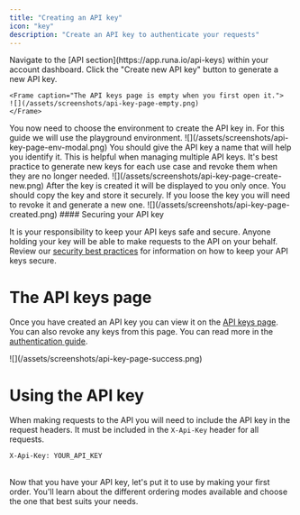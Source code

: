 ```yaml
---
title: "Creating an API key"
icon: "key"
description: "Create an API key to authenticate your requests"
---
```


<Steps>
  <Step title="Open the API keys page">
    Navigate to the [API section](https://app.runa.io/api-keys) within your account dashboard. Click the "Create new API key" button to generate a new API key.

    <Frame caption="The API keys page is empty when you first open it.">
    ![](/assets/screenshots/api-key-page-empty.png)
    </Frame>

  </Step>
  <Step title="Choose the environment">
    You now need to choose the environment to create the API key in. For this guide we will use the playground environment.
    <Frame caption="The environment modal is displayed when you click the 'Create new API key' button.">
    ![](/assets/screenshots/api-key-page-env-modal.png)
    </Frame>
  </Step>
  <Step title="Give the API key a name">
    You should give the API key a name that will help you identify it. This is helpful when managing multiple API keys. It's best practice to generate new keys for each use case and revoke them when they are no longer needed.
    <Frame caption="When creating a new API key, you will be asked to give it a name.">
    ![](/assets/screenshots/api-key-page-create-new.png)
    </Frame>
  </Step>
  <Step title="Copy the API key">
    After the key is created it will be displayed to you only once. You should copy the key and store it securely. If you loose the key you will need to revoke it and generate a new one.
    <Frame caption="The API key is displayed to you only once.">
    ![](/assets/screenshots/api-key-page-created.png)
    </Frame>
    <Note>
#### Securing your API key

It is your responsibility to keep your API keys safe and secure. Anyone holding your key will be able to make requests to the API on your behalf.
Review our [security best practices](/best-practices/security) for information on how to keep your API keys secure.

</Note>
  </Step>
</Steps>

# The API keys page

Once you have created an API key you can view it on the [API keys page](https://app.runa.io/api-keys). You can also revoke any keys from this page. You can read more in the [authentication guide](/best-practices/authentication).

<Frame caption="The API keys page shows a list of all your API keys.">
  ![](/assets/screenshots/api-key-page-success.png)
</Frame>

# Using the API key

When making requests to the API you will need to include the API key in the request headers. It must be included in the `X-Api-Key` header for all requests.

```http
X-Api-Key: YOUR_API_KEY
```

<br />
<Card
  horizontal
  icon="arrow-right"
  title="Next step: Your first order"
  href="/getting-started/first-order/which-mode"
>
  Now that you have your API key, let's put it to use by making your first
  order. You'll learn about the different ordering modes available and choose
  the one that best suits your needs.
</Card>
